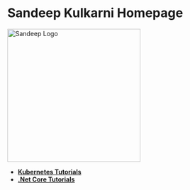 # Sandeep Kulkarni Homepage

<img height="300" alt="Sandeep Logo" src="/sk_logo_medium.png" />

* [**Kubernetes Tutorials**](/kubernetes/introduction)
* [**.Net Core Tutorials**](/netcore/introduction)